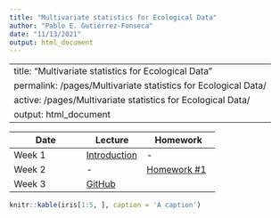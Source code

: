 ```yaml
---
title: "Multivariate statistics for Ecological Data"
author: "Pablo E. Gutiérrez-Fonseca"
date: "11/13/2021"
output: html_document
---
```


---
title: "Multivariate statistics for Ecological Data"
permalink: /pages/Multivariate statistics for Ecological Data/
active: /pages/Multivariate statistics for Ecological Data/
output: html_document
---


Date  | Lecture | Homework
------------- |----------- | -------------
Week 1  | [Introduction](Lectures/Lecture01_S2021.html) | -  
Week 2  | - | [Homework #1](Homeworks/Homework01_S2021.html)             
Week 3  | [GitHub](Lectures/Lecture02_S2021.html) | 



```r
knitr::kable(iris[1:5, ], caption = 'A caption')
```

